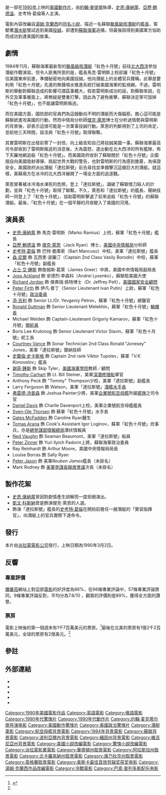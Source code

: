 {{noteTA
|T=zh-tw:獵殺紅色十月 (電影); zh-hk:追擊赤色十月 (電影); zh-cn:猎杀红色十月 (电影);
|G1=Show
|1=zh-tw:獵殺紅色十月; zh-hk:追擊赤色十月; zh-cn:猎杀红色十月;}}
{{Infobox film
| name           = 追擊赤色十月
| original_name = ''The Hunt for Red October''
| image          = The Hunt for Red October movie poster.JPG
| caption        = 電影海報
| director       = [[約翰·麥提南|約翰·麥提南]]
| producer       = Mace Neufeld
| writer         = '''[[獵殺紅色十月號|原著]]'''：[[湯姆·克蘭西|湯姆·克蘭西]]<br />'''劇本'''：Larry Ferguson<br />　　　Donald Stewart<br />'''未掛名'''：[[约翰·米利厄斯|约翰·米利厄斯]]
| starring       = [[史恩·康納萊|史恩·康納萊]]<br />[[亞歷·鮑德溫|亞歷·鮑德溫]]<br />[[史考特·葛倫|史考特·葛倫]]<br />[[森·尼爾|森·尼爾]]<br />[[占士·艾·鍾斯|占士·艾·鍾斯]]<br />[[添·吉利|添·吉利]]<br />[[Joss_Ackland|Joss Ackland]]<br />[[Courtney_B._Vance|Courtney B. Vance]]<br />Larry Ferguson<br />[[史戴倫·史卡斯格|史戴倫·史卡斯格]]<br />[[謝菲·鍾斯|謝菲·鍾斯]]<br />[[Timothy_Carhart|Timothy Carhart]]<br />[[弗雷德·汤普森|弗雷德·汤普森]]<br />[[Daniel_Davis|Daniel Davis]]<br />[[Sven-Ole_Thorsen|Sven-Ole Thorsen]]<br />[[Gates_McFadden|Gates McFadden]] 
| music          = [[Basil_Poledouris|Basil Poledouris]]
| cinematography = [[简·德·邦特|简·德·邦特]]
| editing        = [[Dennis_Virkler|Dennis Virkler]]<br />John Wright
| distributor    = [[派拉蒙電影公司|派拉蒙電影公司]]
| released       = {{start date|1990|3|2}}
| runtime        = 134分鐘
| country        = [[美國電影|美國]]
| language       = [[英語|英語]]<br />[[俄語|俄語]]
| budget         = [[美元|$]]3千萬<ref name="boxoffice" />
| gross          = '''全球'''：[[美元|$]]200,512,643
| followed_by    = 《[[愛國者遊戲|愛國者遊戲]]》
| cn_name = 猎杀红色十月
| hk_name = 追擊赤色十月
| tw_name = 獵殺紅色十月
}}
{{Otheruses|subject=獵殺紅色十月號的改編電影|other=原著小說|獵殺紅色十月號}}

{{作品名稱|name=''The Hunt for Red October''|hk=追擊赤色十月|tw=獵殺紅色十月|equiv-cn=tw}}是一部在[[1990年電影|1990年]]上映的[[美國電影|美國]][[動作片|動作片]]，由[[約翰·麥提南|約翰·麥提南]]執導，[[史恩·康納萊|史恩·康納萊]]、[[亞歷·鮑德溫|亞歷·鮑德溫]]、史考特·葛倫等人主演。

電影內容改編自[[湯姆·克蘭西|湯姆·克蘭西]]的[[獵殺紅色十月號|同名小說]]，描述一名蘇聯[[颱風級核潛艇|颱風級核潛艇]]的[[艦長|艦長]]，駕駛著[[潛水艇|潛水艇]]嘗試逃到美國[[投誠|投誠]]，卻遭到[[蘇聯海軍|蘇聯海軍]]追捕，但最後因得到美國軍方協助而成功到達美國的故事。

==劇情==
1984年11月，蘇聯海軍最新型的[[颱風級核潛艇|颱風級核潛艇]]「紅色十月號」前往[[北大西洋|北大西洋]]參加潛艇作戰演習。但令人匪夷所思的是，艦長馬克·雷明斯上校卻讓「紅色十月號」往美國東岸前進，準備秘密地向美國投誠，他向潛艇上的全體官兵聲稱，此舉是要利用「紅色十月號」先進的無聲噴水推進系統打破美國海軍的監視網。不過，雷明斯的舉動對蘇聯造成的影響可謂茲事體大，假若雷明斯成功的話，對蘇聯來說，在外交及軍事層面上，將無疑是雙重打擊。因此為了避免衝擊，蘇聯決定寧可毀掉「紅色十月號」，也不能讓雷明斯叛逃。

而在美國方面，國防部的官員們為這艘動向不明的潛艇而大傷腦筋，擔心這可能是蘇聯欲進攻美國的行動，然而中情局分析師[[傑克·萊恩|傑克·萊恩]]博士在分析過情勢與雷明斯的背景後，卻表示這很可能是一次軍事投誠行動。萊恩的判斷得到了上司的肯定，並給他三天時間，設法與「紅色十月號」取得聯繫。

其實雷明斯在出發前寄了一封信，向上級告知自己將投誠美國一事。蘇聯海軍最高司令部收到了雷明斯叛逃的消息後，大為震怒，遂出動在北大西洋的所有艦隊，佈下天羅地網追殺「紅色十月號」。而美國政府收到了蘇聯關於「紅色十月號」企圖擅自向美國發射導彈、挑起世界大戰的警告，也對雷明斯的行為感到擔憂，為保證安全，美國政府派出潛艇「達拉斯號」前去尋找並準備擊沉這艘巨大的潛艇。就這樣，美蘇兩方在冰冷的北大西洋展開了一場全方面的追逐戰。

萊恩冒著被冰冷海水凍死的危險，登上「達拉斯號」，識破了蘇聯借刀殺人的計劃，並與「紅色十月號」取得了聯繫。不久，萊恩和「達拉斯號」的艦長、聲納技師一同登上了「紅色十月號」，協助雷明斯擊退了前來追殺「紅色十月號」的蘇聯潛艇。最後，「紅色十月號」在一個平靜的月夜駛入了美國的河灣。

==演員表==
* [[史恩·康納萊|史恩·康納萊]] 飾 馬克·雷明斯（Marko Ramius）上校，蘇軍「紅色十月號」艦長
* [[亞歷·鮑德溫|亞歷·鮑德溫]] 飾 [[傑克·萊恩|傑克·萊恩]]（Jack Ryan）博士，[[美國中央情報局|美國中央情報局]]分析師
* [[史考特·葛倫|史考特·葛倫]] 飾 巴特·曼庫索（Bart Mancuso）中校，美軍「達拉斯號」艦長
* [[森·尼爾|森·尼爾]] 飾 瓦西里·波羅汀（Captain 2nd Class Vasily Borodin）中校，蘇軍「紅色十月號」副艦長
* [[占士·艾·鍾斯|占士·艾·鍾斯]] 飾詹姆斯·葛萊（James Greer）中將，美國中央情報局副局長
* [[Joss_Ackland|Joss Ackland]] 飾 安德烈·李森科（Andrei Lysenko），蘇聯駐美國大使
* [[Richard_Jordan|Richard Jordan]] 飾 傑弗瑞·佩特博士（Dr. Jeffrey Pelt），[[美國國家安全顧問|美國國家安全顧問]]
* [[Peter_Firth|Peter Firth]] 飾 伊凡·普丁（Senior Lieutenant Ivan Putin）上尉，蘇軍「紅色十月號」[[政治委員|政治委員]]
* [[添·吉利|添·吉利]] 飾 Senior Lt./Dr. Yevgeniy Petrov，蘇軍「紅色十月號」總醫官
* [[Ronald_Guttman|Ronald Guttman]] 飾 Senior Lieutenant Melekhin，蘇軍「紅色十月號」[[輪機長|輪機長]]
* Michael Welden 飾 Captain-Lieutenant Grigoriy Kamarov，蘇軍「紅色十月號」[[領航員|領航員]]
* Boris Lee Krutonog 飾 Senior Lieutenant Victor Slavin，蘇軍「紅色十月號」舵工長
* [[Courtney_Vance|Courtney Vance]] 飾 Sonar Technician 2nd Class Ronald "Jonesey" Jones，美軍「達拉斯號」聲納技師
* [[史戴倫·史卡斯格|史戴倫·史卡斯格]] 飾 Captain 2nd rank Viktor Tupolev，蘇軍「''V.K. Konovalov''」艦長
* [[謝菲·鍾斯|謝菲·鍾斯]] 飾 Skip Tyler，[[美國海軍學院|美國海軍學院]]教師／顧問
* [[Timothy_Carhart|Timothy Carhart]] 飾 Lt. Bill Steiner，美軍[[深潛修理船|深潛修理船]]軍官
* Anthony Peck 飾 "Tommy" Thompson少校，美軍「達拉斯號」副艦長
* Larry Ferguson 飾 Watson，美軍「達拉斯號」[[潛艦水手長|潛艦水手長]]
* [[弗雷德·汤普森|弗雷德·汤普森]] 飾 Joshua Painter少將，美軍[[企業號航空母艦|企業號航空母艦]]所屬[[航空母艦戰鬥群|艦隊]]之司令官
* [[Daniel_Davis|Daniel Davis]] 飾 Charlie Davenport上校，美軍企業號航空母艦艦長
* [[Sven-Ole_Thorsen|Sven-Ole Thorsen]] 飾 蘇軍「紅色十月號」水手長
* [[Gates_McFadden|Gates McFadden]] 飾 Caroline Ryan醫生
* [[Tomas_Arana|Tomas Arana]] 飾 Cook's Assistant Igor Loginov，蘇軍「紅色十月號」炊事兵，亦是[[格乌|總參謀部情報總局]]潛伏情報員
* [[Ned_Vaughn|Ned Vaughn]] 飾 Seaman Beaumont，美軍「達拉斯號」船員
* [[Peter_Zinner|Peter Zinner]] 飾 Yuri Ilyich Padorin上將，蘇聯海軍政治委員
* Ray Reinhardt 飾 Arthur Moore，美國中央情報局局長
* Louise Borras 飾 Sally Ryan
* [[Peter_Jason|Peter Jason]] 飾 美軍''Reuben James''艦長（未掛名）
* Mark Rodney 飾 [[美軍參謀長聯席會議|美軍參謀長聯席會議]]次長（未掛名）

==製作花絮==
* [[史恩·康納萊|史恩·康納萊]]曾因對劇情產生誤解而一度拒絕演出。
* [[凱文·科斯納|凱文·科斯納]]曾是飾演傑克·萊恩的人選。
* 飾演「達拉斯號」艦長的[[史考特·葛倫|史考特·葛倫]]在開拍前擔任一艘潛艇的「實習指揮官」，向潛艇上的官兵實際下達命令。

==發行==
本片由[[派拉蒙電影公司|派拉蒙電影公司]]發行，上映日期為1990年3月2日。

==反響==

===專業評價===
[[爛番茄|爛番茄]]網站上對這部[[電影|電影]]的好評度為86%，在66條專業評論中，57條專業評論贊同，9條專業評論反對，平均分為7.8/10 ，觀眾的評價則是89%，獲得全方面的讚譽。
===票房===
電影上映後的第一個週末有1千7百萬美元的票房。<ref name= "boxoffice">{{cite news| last = | first = | title = ''The Hunt for Red October| publisher = Box Office Mojo| date = | url = http://www.boxofficemojo.com/movies/?id=huntforredoctober.htm| accessdate = 2007-12-03| archive-date = 2018-06-12| archive-url = https://web.archive.org/web/20180612143651/http://www.boxofficemojo.com/movies/?id=huntforredoctober.htm| dead-url = no}}</ref>最後在北美的票房有1億2千2百萬美元，全球的票房有2億美元。<ref name= "boxoffice"/>

==參註==
{{reflist}}

==外部連結==
{{wikiquote|The Hunt for Red October (film)}}
* {{imdb title|0099810|追擊赤色十月}}
* {{tcmdb title|22092|追擊赤色十月}}
* {{Amg movie|23882|追擊赤色十月}}
* {{rotten-tomatoes|id=hunt_for_red_october|title=追擊赤色十月}}
* {{mojo title|id=huntforredoctober|title=追擊赤色十月}}

{{约翰·麦克蒂尔南}}
{{傑克·萊恩}}

{{DEFAULTSORT:Hunt for Red October, The}}
[[Category:1990年美國電影作品|Category:1990年美國電影作品]]
[[Category:英語電影|Category:英語電影]]
[[Category:俄語電影|Category:俄語電影]]
[[Category:1990年代驚悚片|Category:1990年代驚悚片]]
[[Category:1990年代動作片|Category:1990年代動作片]]
[[Category:约翰·麦克蒂尔南导演电影|Category:约翰·麦克蒂尔南导演电影]]
[[Category:美國動作驚悚片|Category:美國動作驚悚片]]
[[Category:美國政治驚悚片|Category:美國政治驚悚片]]
[[Category:潛艇電影|Category:潛艇電影]]

[[Category:航空母艦背景電影|Category:航空母艦背景電影]]
[[Category:1984年背景電影|Category:1984年背景電影]]
[[Category:蘇聯背景電影|Category:蘇聯背景電影]]
[[Category:波利亞爾內背景電影|Category:波利亞爾內背景電影]]
[[Category:緬因州背景電影|Category:緬因州背景電影]]
[[Category:維吉尼亞州背景電影|Category:維吉尼亞州背景電影]]
[[Category:美國小說改編電影|Category:美國小說改編電影]]
[[Category:驚悚小說改編電影|Category:驚悚小說改編電影]]
[[Category:派拉蒙影業電影|Category:派拉蒙影業電影]]
[[Category:華盛頓州取景電影|Category:華盛頓州取景電影]]
[[Category:阿拉斯加州取景電影|Category:阿拉斯加州取景電影]]
[[Category:北卡羅來納州取景電影|Category:北卡羅來納州取景電影]]
[[Category:康乃狄克州取景電影|Category:康乃狄克州取景電影]]
[[Category:英格蘭取景電影|Category:英格蘭取景電影]]
[[Category:奥斯卡最佳音效剪辑奖获奖电影|Category:奥斯卡最佳音效剪辑奖获奖电影]]
[[Category:湯姆·克蘭西作品改編電影|Category:湯姆·克蘭西作品改編電影]]
[[Category:冷戰電影|Category:冷戰電影]]
[[Category:巴索·普列多斯配乐电影|Category:巴索·普列多斯配乐电影]]